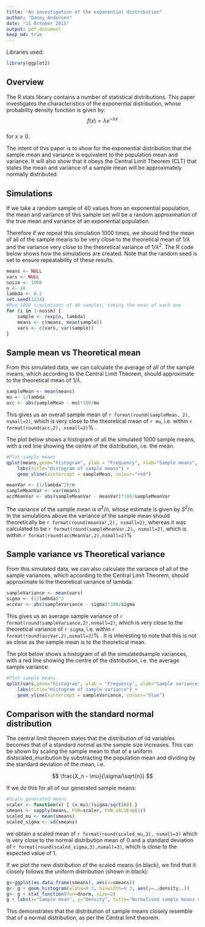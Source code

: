 ```yaml
---
title: "An investigation of the exponential distribution"
author: "Danny Andersen"
date: "11 October 2015"
output: pdf_document
keep_md: true
---
```

Libraries used:

```r
library(ggplot2)
```

## Overview

The R stats library contains a number of statistical distributions. This paper investigates the characteristics of the exponential distribution, whose probability density function is given by:  
$$
f(x) = \lambda {e}^{- \lambda x}  
$$  
for $x \geq 0$.  

The intent of this paper is to show for the exponential distribution that the sample mean and variance is equivalent to the population mean and variance. It will also show that it obeys the Central Limit Theorem (CLT) that states the mean and variance of a sample mean will be approximately normally distributed.

## Simulations

If we take a random sample of 40 values from an exponential population, the mean and variance of this sample set will be a random approximation of the true mean and variance of an exponential population.  

Therefore if we repeat this simulation 1000 times, we should find the mean of all of the sample means to be very close to the theoretical mean of $1/\lambda$ and the variance very close to the theoretical variance of ${1/\lambda}^{2}$. The R code below shows how the simulations are created. Note that the random seed is set to ensure repeatability of these results.   

```r
means <- NULL
vars <- NULL
nosim <- 1000
n <- 40
lambda <- 0.2
set.seed(1234)
#Run 1000 simulations of 40 samples, taking the mean of each one
for (i in 1:nosim) {
    sample <- rexp(n, lambda)
    means <- c(means, mean(sample))
    vars <- c(vars, var(sample))
}
```

## Sample mean vs Theoretical mean

From this simulated data, we can calculate the average of all of the sample means, which according to the Central Limit Theorem, should approximate to the theoretical mean of $1/\lambda$.

```r
sampleMean <- mean(means)
mu <- 1/lambda
acc <- abs(sampleMean - mu)*100/mu
```

This gives us an overall sample mean of `r format(round(sampleMean, 2), nsmall=2)`, which is very close to the theoretical mean of `r mu`, i.e. within `r format(round(acc,2), nsmall=2)`% .  

The plot below shows a histogram of all the simulated 1000 sample means, with a red line showing the centre of the distribution, i.e. the mean.  

```r
#Plot sample means
qplot(means,geom="histogram", ylab = "Frequency", xlab="Sample means", binwidth=0.1) +
    labs(title="Histogram of sample means") +
    geom_vline(xintercept = sampleMean, colour="red")
```

```r
meanVar <- (1/lambda^2)/n
sampleMeanVar <- var(means)
accMeanVar <- abs(sampleMeanVar - meanVar)*100/sampleMeanVar
```

The variance of the sample mean is ${\sigma}^2/n$, whose estimate is given by ${S}^2/n$. In the simulations above the variance of the sample mean should theoretically be `r format(round(meanVar,2), nsmall=2)`, whereas it was calculated to be `r format(round(sampleMeanVar,2), nsmall=2)`, which is within `r format(round(accMeanVar,2),nsmall=2)`% 

## Sample variance vs Theoretical variance

From this simulated data, we can also calculate the variance of all of the sample variances, which according to the Central Limit Theorem, should approximate to the theoretical variance of lambda.

```r
sampleVariance <- mean(vars)
sigma <- (1/lambda)^2
accVar <- abs(sampleVariance - sigma)*100/sigma
```

This gives us an average sample variance of `r format(round(sampleVariance,2),nsmall=2)`, which is very close to the theoretical variance of `r sigma`, i.e. within `r format(round(accVar,2),nsmall=2)`% . It is interesting to note that this is not as close as the sample mean is to the theoretical mean. 

The plot below shows a histogram of all the simulatedsample variances, with a red line showing the centre of the distribution, i.e. the average sample variance.  

```r
#Plot sample means
qplot(vars,geom="histogram", ylab = "Frequency", xlab="Sample variances", binwidth=1) +
    labs(title="Histogram of sample variance") +
    geom_vline(xintercept = sampleVariance, colour="blue")
```

## Comparison with the standard normal distribution

The central limit theorem states that the distribution of iid variables becomes that of a standard normal as the sample size increases. This can be shown by scaling the sample mean to that of a uniform distscaled_muribution by substracting the population mean and dividing by the  standard deviation of the mean, i.e.

$$
\frac{X_n - \mu}{\sigma/\sqrt{n}}
$$

If we do this for all of our generated sample means:

```r
#Scale generated means
scaler <- function(x) { (x-mu)/(sigma/sqrt(n)) }
smeans <- vapply(means, FUN=scaler, FUN.VALUE=c(1))
scaled_mu <- mean(smeans)
scaled_sigma <- sd(smeans)
```

we obtain a scaled mean of `r format(round(scaled_mu,3), nsmall=3)` which is very close to the normal distribution mean of 0 and a standard deviation of `r format(round(scaled_sigma,3),nsmall=3)`, which is close to the expected value of 1.

If we plot the new distribution of the scaled means (in black), we find that it closely follows the uniform distribution (shown in black):

```r
g<-ggplot(as.data.frame(smeans), aes(x=smeans)) 
g<- g + geom_histogram(alpha=0.3, binwidth=0.3, aes(y=..density..)) 
g<- g + stat_function(fun=dnorm, size=2)
g + labs(x="Sample mean", y="Density", title="Normalised sample means compared to the normal distribution")
```

This demonstrates that the distribution of sample means closely resemble that of a normal distribution, as per the Central limit theorem.
